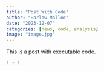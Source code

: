 ```yaml
---
title: "Post With Code"
author: "Harlow Malloc"
date: "2023-12-07"
categories: [news, code, analysis]
image: "image.jpg"
---
```


This is a post with executable code.

```r
1 + 1
```

